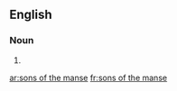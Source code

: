 ==English==

===Noun===
{{head|en|noun plural form|g=p}}

# {{plural of|son of the manse|lang=en}}

[[ar:sons of the manse]]
[[fr:sons of the manse]]